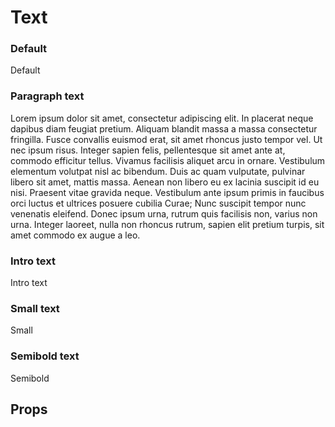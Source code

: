 
<Meta title="Core/Text" component={Text} />

# Text

### Default

<Preview>
  <Story name="Default">
    <Text>Default</Text>
  </Story>
</Preview>

### Paragraph text

<Preview>
  <Story name="Paragraph">
    <Text paragraph>
      Lorem ipsum dolor sit amet, consectetur adipiscing elit. In placerat neque
      dapibus diam feugiat pretium. Aliquam blandit massa a massa consectetur
      fringilla. Fusce convallis euismod erat, sit amet rhoncus justo tempor
      vel. Ut nec ipsum risus. Integer sapien felis, pellentesque sit amet ante
      at, commodo efficitur tellus. Vivamus facilisis aliquet arcu in ornare.
      Vestibulum elementum volutpat nisl ac bibendum. Duis ac quam vulputate,
      pulvinar libero sit amet, mattis massa. Aenean non libero eu ex lacinia
      suscipit id eu nisi. Praesent vitae gravida neque. Vestibulum ante ipsum
      primis in faucibus orci luctus et ultrices posuere cubilia Curae; Nunc
      suscipit tempor nunc venenatis eleifend. Donec ipsum urna, rutrum quis
      facilisis non, varius non urna. Integer laoreet, nulla non rhoncus rutrum,
      sapien elit pretium turpis, sit amet commodo ex augue a leo.
    </Text>
  </Story>
</Preview>

### Intro text

<Preview>
  <Story name="Intro">
    <Text intro>Intro text</Text>
  </Story>
</Preview>

### Small text

<Preview>
  <Story name="Small">
    <Text small>Small</Text>
  </Story>
</Preview>

### Semibold text

<Preview>
  <Story name="Semibold">
    <Text semibold>Semibold</Text>
  </Story>
</Preview>

## Props

<Props of={Text} />

